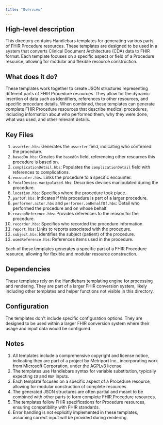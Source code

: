 ```yaml
---
title: "Overview"
---
```


## High-level description
This directory contains Handlebars templates for generating various parts of FHIR Procedure resources. These templates are designed to be used in a system that converts Clinical Document Architecture (CDA) data to FHIR format. Each template focuses on a specific aspect or field of a Procedure resource, allowing for modular and flexible resource construction.

## What does it do?
These templates work together to create JSON structures representing different parts of FHIR Procedure resources. They allow for the dynamic insertion of data such as identifiers, references to other resources, and specific procedure details. When combined, these templates can generate complete FHIR Procedure resources that describe medical procedures, including information about who performed them, why they were done, what was used, and other relevant details.

## Key Files
1. `asserter.hbs`: Generates the `asserter` field, indicating who confirmed the procedure.
2. `basedOn.hbs`: Creates the `basedOn` field, referencing other resources this procedure is based on.
3. `complicationDetail.hbs`: Populates the `complicationDetail` field with references to complications.
4. `encounter.hbs`: Links the procedure to a specific encounter.
5. `focalDevice.manipulated.hbs`: Describes devices manipulated during the procedure.
6. `location.hbs`: Specifies where the procedure took place.
7. `partOf.hbs`: Indicates if this procedure is part of a larger procedure.
8. `performer.actor.hbs` and `performer.onBehalfOf.hbs`: Detail who performed the procedure and on whose behalf.
9. `reasonReference.hbs`: Provides references to the reason for the procedure.
10. `recorder.hbs`: Specifies who recorded the procedure information.
11. `report.hbs`: Links to reports associated with the procedure.
12. `subject.hbs`: Identifies the subject (patient) of the procedure.
13. `usedReference.hbs`: References items used in the procedure.

Each of these templates generates a specific part of a FHIR Procedure resource, allowing for flexible and modular resource construction.

## Dependencies
These templates rely on the Handlebars templating engine for processing and rendering. They are part of a larger FHIR conversion system, likely including other templates and helper functions not visible in this directory.

## Configuration
The templates don't include specific configuration options. They are designed to be used within a larger FHIR conversion system where their usage and input data would be configured.

## Notes
1. All templates include a comprehensive copyright and license notice, indicating they are part of a project by Metriport Inc., incorporating work from Microsoft Corporation, under the AGPLv3 license.
2. The templates use Handlebars syntax for variable substitution, typically expecting `ID` and `REF` inputs.
3. Each template focuses on a specific aspect of a Procedure resource, allowing for modular construction of complete resources.
4. The generated JSON structures are often partial and meant to be combined with other parts to form complete FHIR Procedure resources.
5. The templates follow FHIR specifications for Procedure resources, ensuring compatibility with FHIR standards.
6. Error handling is not explicitly implemented in these templates, assuming correct input will be provided during rendering.